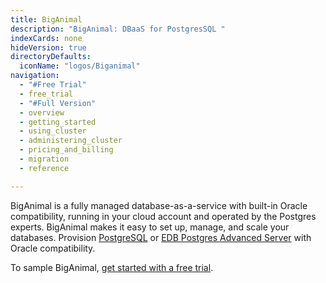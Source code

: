 ```yaml
---
title: BigAnimal
description: "BigAnimal: DBaaS for PostgresSQL "
indexCards: none
hideVersion: true
directoryDefaults:
  iconName: "logos/Biganimal"
navigation:
  - "#Free Trial"
  - free_trial
  - "#Full Version"
  - overview
  - getting_started
  - using_cluster
  - administering_cluster
  - pricing_and_billing
  - migration
  - reference

---
```


BigAnimal is a fully managed database-as-a-service with built-in Oracle compatibility, running in your cloud account and operated by the Postgres experts. BigAnimal makes it easy to set up, manage, and scale your databases. Provision [PostgreSQL](https://www.enterprisedb.com/docs/supported-open-source/postgresql/) or [EDB Postgres Advanced Server](https://www.enterprisedb.com/docs/epas/latest/) with Oracle compatibility. 

To sample BigAnimal, [get started with a free trial](/biganimal/latest/free_trial/).